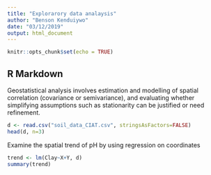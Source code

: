 ```yaml
---
title: "Explorarory data analaysis"
author: "Benson Kenduiywo"
date: "03/12/2019"
output: html_document
---
```


```r
knitr::opts_chunk$set(echo = TRUE)
```

## R Markdown

Geostatistical analysis involves estimation and modelling of spatial correlation (covariance or semivariance), and evaluating whether simplifying assumptions such as stationarity can be justified or need refinement.


```r
d <- read.csv("soil_data_CIAT.csv", stringsAsFactors=FALSE)
head(d, n=3)
```

Examine the spatial trend of pH by using regression on coordinates
```r
trend <- lm(Clay~X+Y, d) 
summary(trend)

```

